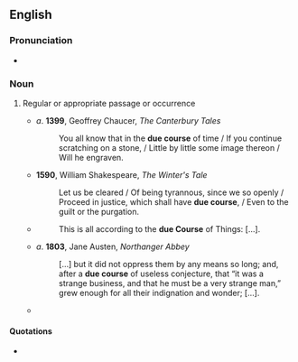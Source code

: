 ==English==

===Pronunciation===
* {{audio|en-au-due course.ogg|Audio (AU)|lang=en}}

===Noun===
{{en-noun}}

# {{lb|en|idiomatic}} Regular or appropriate passage or occurrence
#* ''a''. '''1399''', Geoffrey Chaucer, ''The Canterbury Tales''
#*: You all know that in the '''due course''' of time / If you continue scratching on a stone, / Little by little some image thereon / Will he engraven.
#* '''1590''', William Shakespeare, ''The Winter's Tale''
#*: Let us be cleared / Of being tyrannous, since we so openly / Proceed in justice, which shall have '''due course''', / Even to the guilt or the purgation.
#* {{RQ:Swift Gulliver|IV|XII}}
#*: This is all according to the '''due Course''' of Things: […].
#* ''a''. '''1803''', Jane Austen, ''Northanger Abbey''
#*: […] but it did not oppress them by any means so long; and, after a '''due course''' of useless conjecture, that “it was a strange business, and that he must be a very strange man,” grew enough for all their indignation and wonder; […].
#* {{quote-text|lang=en|year=1898|author=Justin McCarthy|title=The Story of Gladstone's Life|page=27|passage=The Reform Bill, although the Duke of Wellington described it as " a revolution by '''due course''' of law," set up in fact but a very limited suffrage, [....]}}

====Quotations====
* {{seeCites}}